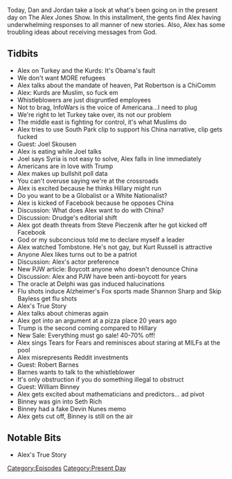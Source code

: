 {{Episode
    | title             = October 8-9, 2019
    | caption           = [https://knowledgefight.libsyn.com/knowledge-fight-october-8-9-2019 Listen to this episode on Libsyn]
    | episodeNumber     = 354
    | length            = 01:39:07
    | airDate           = October 11, 2019
    | coverageStartDate = October 8, 2019
    | coverageEndDate   = October 9, 2019
    | episodeType       = [[:Category:Present Day|Present Day]]
    | appearance        = [[Pat Robertson]], [[Joel Skousen]], [[Shannon Sharp]], [[Skip Bayless]], [[Robert Barnes]], [[William Binney]]
    | previousEpisode   = [[353: Mark Richards Pt. 11]]
    | nextEpisode       = [[355: April 18, 2013]]
}}

{{Stub}}

Today, Dan and Jordan take a look at what's been going on in the present day on The Alex Jones Show. In this installment, the gents find Alex having underwhelming responses to all manner of new stories. Also, Alex has some troubling ideas about receiving messages from God.

==Tidbits==

*Alex on Turkey and the Kurds: It's Obama's fault
*We don't want MORE refugees
*Alex talks about the mandate of heaven, Pat Robertson is a ChiComm
*Alex: Kurds are Muslim, so fuck em
*Whistleblowers are just disgruntled employees
*Not to brag, InfoWars is the voice of Americana...I need to plug
*We're right to let Turkey take over, its not our problem
*The middle east is fighting for control, it's what Muslims do
*Alex tries to use South Park clip to support his China narrative, clip gets fucked
*Guest: Joel Skousen
*Alex is eating while Joel talks
*Joel says Syria is not easy to solve, Alex falls in line immediately
*Americans are in love with Trump
*Alex makes up bullshit poll data
*You can't overuse saying we're at the crossroads
*Alex is excited because he thinks Hillary might run
*Do you want to be a Globalist or a White Nationalist?
*Alex is kicked of Facebook because he opposes China
*Discussion: What does Alex want to do with China?
*Discussion: Drudge's editorial shift
*Alex got death threats from Steve Pieczenik after he got kicked off Facebook
*God or my subconcious told me to declare myself a leader
*Alex watched Tombstone. He's not gay, but Kurt Russell is attractive
*Anyone Alex likes turns out to be a patriot
*Discussion: Alex's actor preference
*New PJW article: Boycott anyone who doesn't denounce China
*Discussion: Alex and PJW have been anti-boycott for years
*The oracle at Delphi was gas induced halucinations
*Flu shots induce Alzheimer's Fox sports made Shannon Sharp and Skip Bayless get flu shots
*Alex's True Story
*Alex talks about chimeras again
*Alex got into an argument at a pizza place 20 years ago
*Trump is the second coming compared to Hillary
*New Sale: Everything must go sale! 40-70% off!
*Alex sings Tears for Fears and reminisces about staring at MILFs at the pool
*Alex misrepresents Reddit investments
*Guest: Robert Barnes
*Barnes wants to talk to the whistleblower
*It's only obstruction if you do something illegal to obstruct
*Guest: William Binney
*Alex gets excited about mathematicians and predictors... ad pivot
*Binney was gin into Seth Rich
*Binney had a fake Devin Nunes memo
*Alex gets cut off, Binney is still on the air

==Notable Bits==

*Alex's True Story

[[Category:Episodes]]
[[Category:Present Day]]